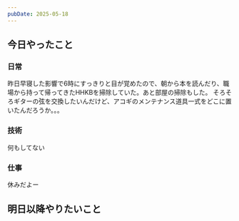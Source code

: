```yaml
---
pubDate: 2025-05-18
---
```



## 今日やったこと

### 日常

昨日早寝した影響で6時にすっきりと目が覚めたので、朝から本を読んだり、職場から持って帰ってきたHHKBを掃除していた。あと部屋の掃除もした。
そろそろギターの弦を交換したいんだけど、アコギのメンテナンス道具一式をどこに置いたんだろうか。。。


### 技術

何もしてない

### 仕事

休みだよー


## 明日以降やりたいこと
